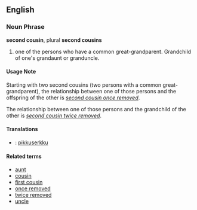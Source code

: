 ==English==

===Noun Phrase===
'''second cousin''', plural '''second cousins'''

# one of the persons who have a common great-grandparent.  Grandchild of one's grandaunt or granduncle.

====Usage Note====
Starting with two second cousins (two persons with a common great-grandparent), the relationship between one of those persons and the offspring of the other is ''[[second cousin once removed]]''.

The relationship between one of those persons and the grandchild of the other is ''[[second cousin twice removed]]''.

====Translations====
*{{fi}}: [[pikkuserkku]]

====Related terms====
*[[aunt]]
*[[cousin]]
*[[first cousin]]
*[[once removed]]
*[[twice removed]]
*[[uncle]]